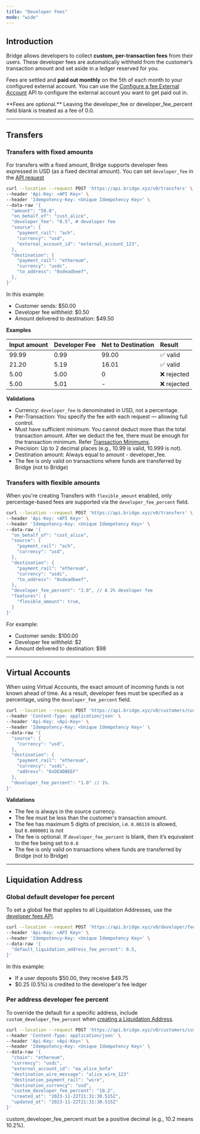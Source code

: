 ```yaml
---
title: "Developer Fees"
mode: "wide"
---
```


## **Introduction**

Bridge allows developers to collect **custom, per-transaction fees** from their users. These developer fees are automatically withheld from the customer’s transaction amount and set aside in a ledger reserved for you.

Fees are settled and **paid out monthly** on the 5th of each month to your configured external account. You can use the [Configure a fee External Account](/api-reference/developers/configure-a-fee-external-account) API to configure the external account you want to get paid out in.

<Note>
  **Fees are optional.** Leaving the developer_fee or developer_fee_percent field blank is treated as a fee of 0.0.
</Note>

---

## **Transfers**

### **Transfers with fixed amounts**

For transfers with a fixed amount, Bridge supports developer fees expressed in USD (as a fixed decimal amount). You can set `developer_fee` in the [<u>API request</u>](/api-reference/transfers/create-a-transfer)

```bash expandable
curl --location --request POST 'https://api.bridge.xyz/v0/transfers' \
--header 'Api-Key: <API Key>' \
--header 'Idempotency-Key: <Unique Idempotency Key>' \
--data-raw '{
  "amount": "50.0",
  "on_behalf_of": "cust_alice",
  "developer_fee": "0.5", # developer fee
  "source": {
    "payment_rail": "ach",
    "currency": "usd",
    "external_account_id": "external_account_123",
  },
  "destination": {
    "payment_rail": "ethereum",
    "currency": "usdc",
    "to_address": "0xdeadbeef",
  },
}'
```

In this example:

- Customer sends: \$50.00
- Developer fee withheld: \$0.50
- Amount delivered to destination: \$49.50

**Examples**

| **Input amount** | **Developer Fee** | **Net to Destination** | **Result** |
| :--------------- | :---------------- | :--------------------- | :--------- |
| 99.99            | 0.99              | 99.00                  | ✅ valid    |
| 21.20            | 5.19              | 16.01                  | ✅ valid    |
| 5.00             | 5.00              | 0                      | ❌ rejected |
| 5.00             | 5.01              | -                      | ❌ rejected |

**Validations**

- Currency: `developer_fee` is denominated in USD, not a percentage.
- Per-Transaction: You specify the fee with each request — allowing full control.
- Must have sufficient minimum: You cannot deduct more than the total transaction amount. After we deduct the fee, there must be enough for the transaction minimum. Refer [<u>Transaction Minimums</u>](/platform/orchestration/fees-and-mins/mins).
- Precision: Up to 2 decimal places (e.g., 10.99 is valid, 10.999 is not).
- Destination amount: Always equal to amount - developer_fee.
- The fee is only valid on transactions where funds are transferred by Bridge (not to Bridge)

### **Transfers with flexible amounts**

When you're creating Transfers with `flexible_amount` enabled, only percentage-based fees are supported via the `developer_fee_percent` field.

```bash expandable
curl --location --request POST 'https://api.bridge.xyz/v0/transfers' \
--header 'Api-Key: <API Key>' \
--header 'Idempotency-Key: <Unique Idempotency Key>' \
--data-raw '{
  "on_behalf_of": "cust_alice",
  "source": {
    "payment_rail": "ach",
    "currency": "usd",
  },
  "destination": {
    "payment_rail": "ethereum",
    "currency": "usdc",
    "to_address": "0xdeadbeef",
  },
  "developer_fee_percent": "2.0", // A 2% developer fee
  "features": {
    "flexible_amount": true,
  }
}'
```

For example:

- Customer sends: \$100.00
- Developer fee withheld: \$2
- Amount delivered to destination: \$98

---

## **Virtual Accounts**

When using Virtual Accounts, the exact amount of incoming funds is not known ahead of time. As a result, developer fees must be specified as a percentage, using the `developer_fee_percent` field.

```bash
curl --location --request POST 'https://api.bridge.xyz/v0/customers/cust_alice/virtual_accounts' \
--header 'Content-Type: application/json' \
--header 'Api-Key: <Api-Key>' \
--header 'Idempotency-Key: <Unique Idempotency Key>' \
--data-raw '{
  "source": {
    "currency": "usd",
  },
  "destination": {
    "payment_rail": "ethereum",
    "currency": "usdc",
    "address": "0xDEADBEEF"
  },
  "developer_fee_percent": "1.0" // 1%.
}'
```

**Validations**

- The fee is always in the source currency.
- The fee must be less than the customer's transaction amount.
- The fee has maximum 5 digits of precision, i.e. `0.00119` is allowed, but `0.0000001` is not
- The fee is optional. If `developer_fee_percent` is blank, then it’s equivalent to the fee being set to `0.0`
- The fee is only valid on transactions where funds are transferred by Bridge (not to Bridge)

---

## **Liquidation Address**

### **Global default developer fee percent**

To set a global fee that applies to all Liquidation Addresses, use the [<u>developer fees API</u>](https://apidocs.bridge.xyz/reference/post_developer-fees).

```bash
curl --location --request POST 'https://api.bridge.xyz/v0/developer/fees' \
--header 'Api-Key: <API Key>' \
--header 'Idempotency-Key: <Unique Idempotency Key>' \
--data-raw '{
  "default_liquidation_address_fee_percent": 0.5,
}'
```

In this example:

- If a user deposits \$50.00, they receive \$49.75
- \$0.25 (0.5%) is credited to the developer's fee ledger

### **Per address developer fee percent**

To override the default for a specific address, include `custom_developer_fee_percent` when [<u>creating a Liquidation Address</u>](/api-reference/developers/update-the-configured-fees).

```bash expandable
curl --location --request POST 'https://api.bridge.xyz/v0/customers/cust_alice/liquidation_addresses' \
--header 'Content-Type: application/json' \
--header 'Api-Key: <Api-Key>' \
--header 'Idempotency-Key: <Unique Idempotency Key>' \
--data-raw '{
  "chain": "ethereum",
  "currency": "usdc",
  "external_account_id": "ea_alice_bofa"
  "destination_wire_message": "alice_wire_123"
  "destination_payment_rail": "wire",
  "destination_currency": "usd",
  "custom_developer_fee_percent": "10.2",
  "created_at": "2023-11-22T21:31:30.515Z",
  "updated_at": "2023-11-22T21:31:30.515Z"
}'
```

<Info>
  custom_developer_fee_percent must be a positive decimal (e.g., 10.2 means 10.2%).
</Info>